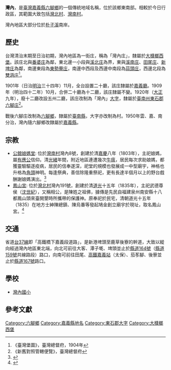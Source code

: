 {{noteTA　
|1 = zh-cn:庄; zh-hk:庄; zh-tw:庄;
}}
'''灣內'''，是[[臺灣|臺灣]][[嘉義縣|嘉義縣]][[六腳鄉|六腳鄉]]的一個傳統地域名稱，位於該鄉東南部。相較於今日行政區，其範圍大致包括[[灣北村|灣北村]]、[[灣南村|灣南村]]。

灣內地區大部分位於[[朴子溪|朴子溪]]南岸。

==歷史==
台灣清治末期至日治初期，灣內地區為一街庄，稱為「灣內庄」，隸屬於[[大槺榔西堡|大槺榔西堡]]。該庄北與[[番婆庄|番婆庄]]為鄰，東北邊一小段與[[溪北庄|溪北庄]]為界，東與[[溪南庄|溪南庄]]、[[田尾_(嘉義縣)|田尾庄]]、[[新埤_(嘉義縣)|新埤庄]]為鄰，南邊東段為[[東勢藔庄|東勢藔庄]]，南邊中西段及西邊中南段為[[蒜頭_(地名)|蒜頭庄]]，西邊北段為[[雙涵庄|雙涵庄]]<ref>《臺灣堡圖》，臺灣總督府，1904年</ref>。

1901年（日治[[明治|明治]]三十四年）11月，全台設置二十廳，該庄隸屬於[[嘉義廳|嘉義廳]]。1909年（明治四十二年）10月，合併二十廳為十二廳，該庄隸屬不變。1920年（[[大正|大正]]九年），廢十二廳改設五州二廳，該庄改制為「灣內」[[大字|大字]]，隸屬於[[臺南州|臺南州]][[東石郡|東石郡]][[六腳庄|六腳庄]]<ref>《新舊對照管轄便覽》，臺灣總督府</ref>。

戰後六腳庄改制為[[六腳鄉|六腳鄉]]，隸屬於[[臺南縣|臺南縣]]，大字亦改制為村。1950年雲、嘉、南分治，灣內隨六腳鄉改隸屬於[[嘉義縣|嘉義縣]]。

==宗教==
*[[公舘娘媽堂|公舘娘媽堂]]: 位於[[灣南村|灣南村]]灣內8號，創建於清[[嘉慶|嘉慶]]八年（1803年），主祀娘媽，屬[[有應公|有應公]]信仰。清[[光緒|光緒]]年間，附近地區連遭幾次[[牛瘟|牛瘟]]，居民每次求助娘媽，都獲靈驗驅逐疫病，居民的信奉遂深，祀堂的規模也發展成一中型廟宇，神格也升格為[[角頭|角頭]]神明。每逢祭典，善信除隆重祭祀，更有長達半個月以上的野台戲酬謝娘媽演出。<ref>{{cite web |title=娘媽堂寺廟資料表 |url=http://crgis.rchss.sinica.edu.tw/temples/ChiayiCounty/lioujiau/1008006-NMT |website=文化資源地理資訊系統 |accessdate=2022-02-01}}</ref>
*[[鳳山宮|鳳山宮]]: 位於[[灣北村|灣北村]]灣內191號，創建於清[[道光|道光]]十五年（1835年），主祀武德尊侯（[[沈世紀|沈世紀]]），又稱相公，是陳姓之祖佛，據傳是先民自福建泉州南安縣十八都鳳山頭來臺開墾時所攜帶的保護神。原奉祀於民宅，清朝道光十五年（1835）在地方士紳陳總鎮、陳烏番等發起鳩金創立廟宇於現址，取名鳳山宮。<ref>{{cite web |title=鳳山宮寺廟資料表 |url=http://crgis.rchss.sinica.edu.tw/temples/ChiayiCounty/lioujiau/1008006-FSG |website=文化資源地理資訊系統 |accessdate=2022-02-01}}</ref>

==交通==
省道[[台37線|台37線]]即「高鐵橋下嘉義段道路」，是新港埤頭至鹿草後寮的幹道，大致以縱向經過灣內地區東北端，向北可前往大客、潭子墘、埤頭並止於[[縣道164號|縣道164號]]（[[縣道159號|縣道159號]]共線路段）路口，向南可前往田尾、[[高鐵嘉義站|高鐵嘉義站]]（太保）、茄苳腳、後寮並止於[[縣道167號|縣道167號]]路口。

==學校==
*[[灣內國小|灣內國小]]

==參考文獻==
{{reflist}}

{{東石郡}}

[[Category:六腳鄉|Category:六腳鄉]]
[[Category:嘉義縣地名|Category:嘉義縣地名]]
[[Category:東石郡大字|Category:東石郡大字]]
[[Category:大槺榔西堡|Category:大槺榔西堡]]